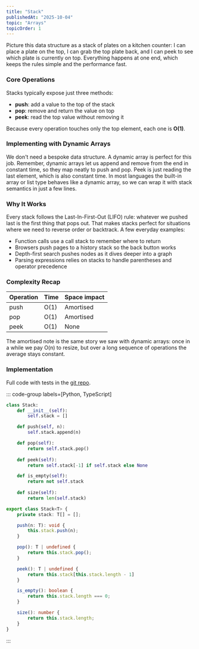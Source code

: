 ```yaml
---
title: "Stack"
publishedAt: "2025-10-04"
topic: "Arrays"
topicOrder: 1
---
```


Picture this data structure as a stack of plates on a kitchen counter: I can place a plate on the top, I can grab the top plate back, and I can peek to see which plate is currently on top. Everything happens at one end, which keeps the rules simple and the performance fast.

### Core Operations

Stacks typically expose just three methods:

- **push**: add a value to the top of the stack
- **pop**: remove and return the value on top
- **peek**: read the top value without removing it

Because every operation touches only the top element, each one is **O(1)**.

### Implementing with Dynamic Arrays

We don't need a bespoke data structure. A dynamic array is perfect for this job. Remember, dynamic arrays let us append and remove from the end in constant time, so they map neatly to push and pop. Peek is just reading the last element, which is also constant time. In most languages the built-in array or list type behaves like a dynamic array, so we can wrap it with stack semantics in just a few lines.

### Why It Works

Every stack follows the Last-In-First-Out (LIFO) rule: whatever we pushed last is the first thing that pops out. That makes stacks perfect for situations where we need to reverse order or backtrack. A few everyday examples:

- Function calls use a call stack to remember where to return
- Browsers push pages to a history stack so the back button works
- Depth-first search pushes nodes as it dives deeper into a graph
- Parsing expressions relies on stacks to handle parentheses and operator precedence

### Complexity Recap

| Operation | Time | Space impact |
| --- | --- | --- |
| push | O(1) | Amortised | doubling growth when capacity exhausted |
| pop | O(1) | Amortised | occasionally shrinks depending on implementation |
| peek | O(1) | None |

The amortised note is the same story we saw with dynamic arrays: once in a while we pay O(n) to resize, but over a long sequence of operations the average stays constant.

### Implementation

Full code with tests in the [git repo](https://github.com/zdravkodanailov7/dsa).

::: code-group labels=[Python, TypeScript]
```python
class Stack:
    def __init__(self):
        self.stack = []

    def push(self, n):
        self.stack.append(n)

    def pop(self):
        return self.stack.pop()
    
    def peek(self):
        return self.stack[-1] if self.stack else None

    def is_empty(self):
        return not self.stack
    
    def size(self):
        return len(self.stack)
```

```typescript
export class Stack<T> {
    private stack: T[] = [];

    push(n: T): void {
        this.stack.push(n);
    }

    pop(): T | undefined {
        return this.stack.pop();
    }

    peek(): T | undefined {
        return this.stack[this.stack.length - 1]
    }

    is_empty(): boolean {
        return this.stack.length === 0;
    }

    size(): number {
        return this.stack.length;
    }
}
```
:::